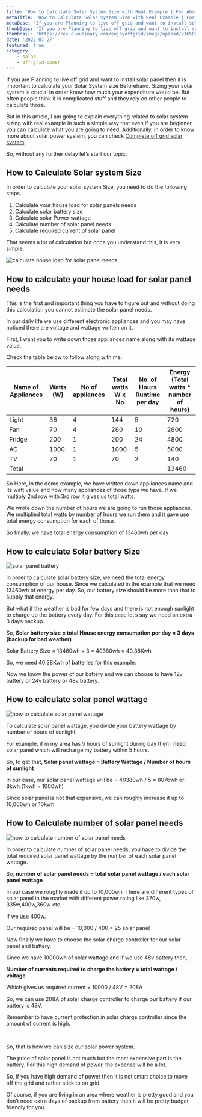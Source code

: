 ```yaml
---
title: 'How to Calculate Solar System Size with Real Example | For Absolute Beginner'
metaTitle: 'How to Calculate Solar System Size with Real Example | For Absolute Beginner'
metaDesc: 'If you are Planning to live off grid and want to install solar panel then it is important to calculate your Solar System size Beforehand. Sizing your solar system is crucial in order know how much your expenditure would be. In this article, I am going to explain everything related to solar system sizing with real example in such a simple way that even if you are beginner, you can calculate what you are going to need.'
thumbDesc: 'If you are Planning to live off grid and want to install solar panel then it is important to calculate your Solar System size Beforehand. Sizing your solar system is crucial in order know how much your expenditure would be. In this article, I am going to explain everything related to solar system sizing with real example in such a simple way that even if you are beginner, you can calculate what you are going to need.'
thumbnail: 'https://res.cloudinary.com/enjoyoffgrid/image/upload/v1658936090/Posts/how-to-calculate-solar-system-size/how-to-calculate-solar-system-size_xhnxuy.jpg'
date: '2022-07-27'
featured: true
category: 
    - solar
    - off-grid-power
---
```


If you are Planning to live off grid and want to install solar panel then it is important to calculate your Solar System size Beforehand. Sizing your solar system is crucial in order know how much your expenditure would be. But often people think it is complicated stuff and they rely on other people to calculate those.

But in this article, I am going to explain everything related to solar system sizing with real example in such a simple way that even if you are beginner, you can calculate what you are going to need. Additionally, in order to know more about solar power system, you can check <a href="/Complete-off-grid-solar-system–The-only-Guide-you-will-ever-need" target="_blank">Complete off grid solar system</a>  

So, without any further delay let’s start our topic.

## How to Calculate Solar system Size

In order to calculate your solar system Size, you need to do the following steps.  

1.	Calculate your house load for solar panels needs
2.	Calculate solar battery size
3.	Calculate solar Power wattage
4.	Calculate number of solar panel needs
5.	Calculate required current of solar panel

That seems a lot of calculation but once you understand this, it is very simple.


![calculate house load for solar panel needs](https://res.cloudinary.com/enjoyoffgrid/image/upload/v1658936090/Posts/how-to-calculate-solar-system-size/how-to-calculate-solar-system-size_1_qtkxy9.jpg)

## How to calculate your house load for solar panel needs

This is the first and important thing you have to figure out and without doing this calculation you cannot estimate the solar panel needs.

In our daily life we use different electronic appliances and you may have noticed there are voltage and wattage written on it. 

First, I want you to write down those appliances name along with its wattage value.

Check the table below to follow along with me.

<table >
<thead>
  <tr>
    <th>Name of Appliances</th>
    <th>Watts (W)</th>
    <th>No of appliances</th>
    <th>Total watts W x No</th>
    <th>No. of Hours Runtime per day</th>
    <th>Energy (Total watts * number of hours)</th>
  </tr>
</thead>
<tbody>
  <tr>
    <td>Light</td>
    <td>36</td>
    <td>4</td>
    <td>144</td>
    <td>5</td>
    <td>720</td>
  </tr>
  <tr>
    <td>Fan</td>
    <td>70</td>
    <td>4</td>
    <td>280</td>
    <td>10</td>
    <td>2800</td>
  </tr>
  <tr>
    <td >Fridge</td>
    <td >200</td>
    <td >1</td>
    <td >200</td>
    <td >24</td>
    <td >4800</td>
  </tr>
  <tr>
    <td >AC</td>
    <td >1000</td>
    <td >1</td>
    <td >1000</td>
    <td >5</td>
    <td >5000</td>
  </tr>
  <tr>
    <td >TV</td>
    <td >70</td>
    <td >1</td>
    <td >70</td>
    <td >2</td>
    <td >140</td>
  </tr>
  <tr>
    <td>Total</td>
    <td></td>
    <td></td>
    <td></td>
    <td></td>
    <td>13460</td>
  </tr>
</tbody>
</table>

So Here, in the demo example, we have written down appliances name and its watt value and how many appliances of those type we have. If we multiply 2nd row with 3rd row it gives us total watts.

We wrote down the number of hours we are going to run those appliances. We multiplied total watts by number of hours we run them and it gave use total energy consumption for each of those.

So finally, we have total energy consumption of 13460wh per day

## How to calculate Solar battery Size

![solar panel battery](https://res.cloudinary.com/enjoyoffgrid/image/upload/v1658936090/Posts/how-to-calculate-solar-system-size/solar-panel-battery-size_dzdfak.jpg)

In order to calculate solar battery size, we need the total energy consumption of our house. Since we calculated in the example that we need 13460wh of energy per day. So, our battery size should be more than that to supply that energy.

But what if the weather is bad for few days and there is not enough sunlight to charge up the battery every day. For this case let’s say we need an extra 3 days backup.

So, **Solar battery size = total House energy consumption per day × 3 days (backup for bad weather)**

Solar Battery Size = 13460wh × 3 = 40380wh = 40.38Kwh

So, we need 40.38Kwh of batteries for this example.

Now we know the power of our battery and we can choose to have 12v battery or 24v battery or 48v battery.

## How to calculate solar panel wattage

![how to calculate solar panel wattage](https://res.cloudinary.com/enjoyoffgrid/image/upload/v1658936090/Posts/how-to-calculate-solar-system-size/solar-panel-wattage_wrm62s.jpg)

To calculate solar panel wattage, you divide your battery wattage by number of hours of sunlight.

For example, if in my area has 5 hours of sunlight during day then I need solar panel which will recharge my battery within 5 hours.

So, to get that, **Solar panel wattage = Battery Wattage / Number of hours of sunlight**

In our case, our solar panel wattage will be = 40380wh / 5 = 8076wh or 8kwh (1kwh = 1000wh)

Since solar panel is not that expensive, we can roughly increase it up to 10,000wh or 10kwh

## How to Calculate number of solar panel needs

![how to calculate number of solar panel needs](https://res.cloudinary.com/enjoyoffgrid/image/upload/v1658936090/Posts/how-to-calculate-solar-system-size/calculate-solar-panel-needs_cfcctp.jpg)

In order to calculate number of solar panel needs, you have to divide the total required solar panel wattage by the number of each solar panel wattage.

So, **number of solar panel needs = total solar panel wattage / each solar panel wattage**

In our case we roughly made it up to 10,000wh. There are different types of solar panel in the market with different power rating like 370w, 335w,400w,360w etc.

If we use 400w.

Our required panel will be = 10,000 / 400 = 25 solar panel

Now finally we have to choose the solar charge controller for our solar panel and battery. 

Since we have 10000wh of solar wattage and if we use 48v battery then,

**Number of currents required to charge the battery = total wattage / voltage**

Which gives us required current = 10000 / 48V = 208A 

So, we can use 208A of solar charge controller to charge our battery if our battery is 48V.

Remember to have current protection in solar charge controller since the amount of current is high.


<br/>

So, that is how we can size our solar power system.

The price of solar panel is not much but the most expensive part is the battery. For this high demand of power, the expense will be a lot.

So, if you have high demand of power then it is not smart choice to move off the grid and rather stick to on grid. 

Of course, if you are living in an area where weather is pretty good and you don’t need extra days of backup from battery then it will be pretty budget friendly for you.
